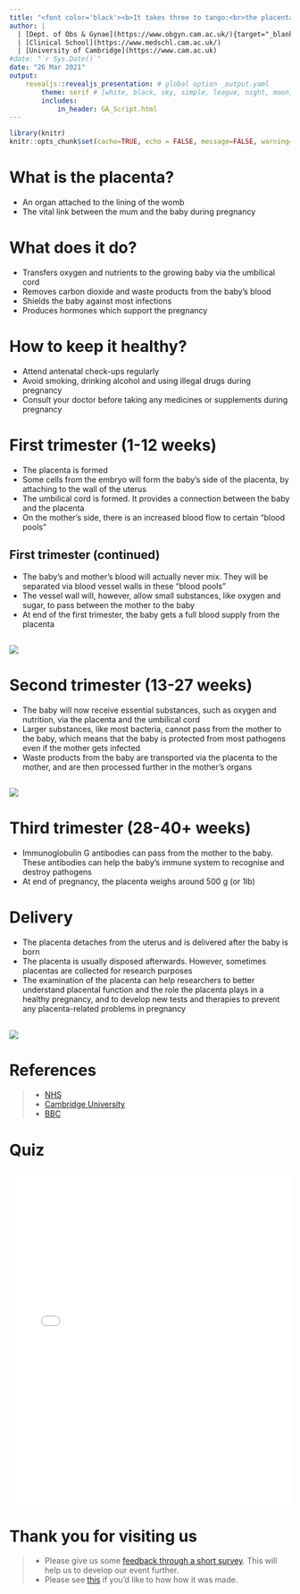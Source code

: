 ```yaml
---
title: "<font color='black'><b>It takes three to tango:<br>the placenta!</b></font>"
author: |
  | [Dept. of Obs & Gynae](https://www.obgyn.cam.ac.uk/){target="_blank"}
  | [Clinical School](https://www.medschl.cam.ac.uk/)
  | [University of Cambridge](https://www.cam.ac.uk)
#date: "`r Sys.Date()`"
date: "26 Mar 2021"
output: 
    revealjs::revealjs_presentation: # global option _output.yaml
        theme: serif # [white, black, sky, simple, league, night, moon, solarized]
        includes:
            in_header: GA_Script.html
---
```

```r
library(knitr)
knitr::opts_chunk$set(cache=TRUE, echo = FALSE, message=FALSE, warning=FALSE) # set global options
```

# What is the placenta?
- An organ attached to the lining of the womb
- The vital link between the mum and the baby during pregnancy

# What does it do?
- Transfers oxygen and nutrients to the growing baby via the umbilical cord
- Removes carbon dioxide and waste products from the baby’s blood
- Shields the baby against most infections
- Produces hormones which support the pregnancy

# How to keep it healthy?
- Attend antenatal check-ups regularly
- Avoid smoking, drinking alcohol and using illegal drugs during pregnancy
- Consult your doctor before taking any medicines or supplements during pregnancy

# First trimester (1-12 weeks)
- The placenta is formed
- Some cells from the embryo will form the baby’s side of the placenta, by attaching to the wall of the uterus
- The umbilical cord is formed. It provides a connection between the baby and the placenta
- On the mother’s side, there is an increased blood flow to certain “blood pools”

## First trimester (continued)
- The baby’s and mother’s blood will actually never mix. They will be separated via blood vessel walls in these “blood pools”
- The vessel wall will, however, allow small substances, like oxygen and sugar, to pass between the mother to the baby
- At end of the first trimester, the baby gets a full blood supply from the placenta

## ![](../images/first-trimester.png)

# Second trimester (13-27 weeks)
- The baby will now receive essential substances, such as oxygen and nutrition, via the placenta and the umbilical cord
- Larger substances, like most bacteria, cannot pass from the mother to the baby, which means that the baby is protected from most pathogens even if the mother gets infected
- Waste products from the baby are transported via the placenta to the mother, and are then processed further in the mother’s organs

## ![](../images/second-trimester.png)

# Third trimester (28-40+ weeks)
- Immunoglobulin G antibodies can pass from the mother to the baby. These antibodies can help the baby’s immune system to recognise and destroy pathogens
- At end of pregnancy, the placenta weighs around 500 g (or 1lb)

# Delivery
- The placenta detaches from the uterus and is delivered after the baby is born
- The placenta is usually disposed afterwards. However, sometimes placentas are collected for research purposes
- The examination of the placenta can help researchers to better understand placental function and the role the placenta plays in a healthy pregnancy, and to develop new tests and therapies to prevent any placenta-related problems in pregnancy

## ![](../images/delivery.png)

# References
> - [NHS](https://www.nhs.uk/common-health-questions/pregnancy/what-is-the-placenta/)
> - [Cambridge University](https://www.cam.ac.uk/research/news/understanding-the-placenta-the-key-to-healthy-life)
> - [BBC](https://www.bbc.co.uk/bitesize/guides/z9fgr82/revision/5)

# Quiz
<iframe src="placenta_quiz.html" title="placenta quiz" style="top:0; left:0; bottom:0; right:0; width:100%; height:600px; border:none; margin:0; padding:0; overflow:hidden; z-index:999999;">Your browser doesn't support iframes.<br>Try <a href="https://obsgynaecam.github.io/CF2021/slide-and-quiz/placenta_quiz.html"</iframe>

# Thank you for visiting us
> - Please give us some <u>[feedback through a short survey](https://www.surveymonkey.co.uk/r/HZDJ778)</u>. This will help us to develop our event further.
> - Please see <u>[this](https://github.com/ObsGynaeCam/CF2021/)</u> if you'd like to how how it was made. 
